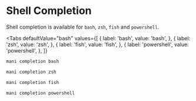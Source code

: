 # Shell Completion

Shell completion is available for `bash`, `zsh`, `fish` and `powershell`.


<Tabs
    defaultValue="bash"
    values={[
        { label: 'bash', value: 'bash', },
        { label: 'zsh', value: 'zsh', },
        { label: 'fish', value: 'fish', },
        { label: 'powershell', value: 'powershell', },
    ]}
>

<TabItem value="bash">

```bash
mani completion bash
```

</TabItem>

<TabItem value='zsh'>

```bash
mani completion zsh
```

</TabItem>

<TabItem value='fish'>

```bash
mani completion fish
```

</TabItem>

<TabItem value='powershell'>

```bash
mani completion powershell
```

</TabItem>

</Tabs>
